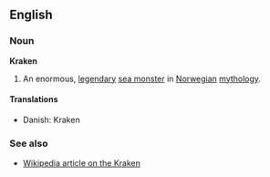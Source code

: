 ==English==
===Noun===
'''Kraken'''

#An enormous, [[legendary]] [[sea monster]] in [[Norwegian]] [[mythology]].

====Translations====
*Danish: Kraken

===See also===
*[[w:Kraken|Wikipedia article on the Kraken]]
